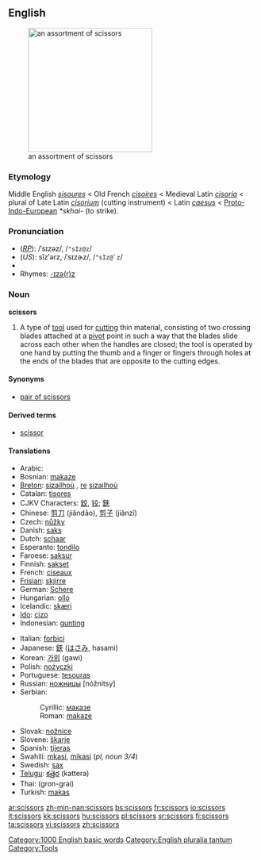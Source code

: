==English==
[[Image:Nozyczki4.jpg|thumb|right|250px|an assortment of scissors]]
===Etymology===
Middle English ''[[sisoures]]'' < Old French ''[[cisoires]]'' < Medieval Latin ''[[cisoria]]'' < plural of Late Latin ''[[cisorium]]'' (cutting instrument) < Latin ''[[caesus]]'' < [[Proto-Indo-European]] ''*skhai-'' (to strike).

===Pronunciation===
*(''[[RP]]''): /ˈsɪzəz/, /<tt>"sIz@z</tt>/
*(''US''): sĭzʹərz, /ˈsɪzɚz/, /<tt>"sIz@`z</tt>/
*{{audio|en-us-scissors.ogg|Audio (US)}}
*Rhymes: [[Rhymes:English:-ɪzə(r)z|-ɪzə(r)z]]

===Noun===
'''scissors''' {{pluralonly}}

# A type of [[tool]] used for [[cut]]ting thin material, consisting of two crossing blades attached at a [[pivot]] point in such a way that the blades slide across each other when the handles are closed; the tool is operated by one hand by putting the thumb and a finger or fingers through holes at the ends of the blades that are opposite to the cutting edges.

====Synonyms====
*[[pair of scissors]]

====Derived terms====
*[[scissor]]<!--attributive form and verb-->

====Translations====
{{top}}
*Arabic: {{ARchar|[[مقصّ]]}} {{IPAchar|(miqáʂʂ)}} {{m}}
*Bosnian: [[makaze#Bosnian|makaze]] {{f}} {{p}}
*[[Breton]]: [[sizailhoù]] {{f}} {{p}}, [[re]] [[sizailhoù]]
*Catalan: [[tisores]] {{f}} {{p}}
*CJKV Characters: [[鉸]], [[铰]]; [[鋏]]
*Chinese: [[剪刀]] (jiǎndāo), [[剪子]] (jiǎnzǐ)
*Czech: [[nůžky]] {{f}} {{p}}
*Danish: [[saks]] {{c}}
*Dutch: [[schaar]] {{f}}
*Esperanto: [[tondilo]]
*Faroese: [[saksur]] {{m}}
*Finnish: [[sakset]] {{p}}
*French: [[ciseaux]] {{m}} {{p}}
*[[Frisian]]: [[skjirre]]
*German: [[Schere]] {{f}}
*Hungarian: [[olló]]
*Icelandic: [[skæri]] {{n}} {{p}}
*[[Ido]]: [[cizo]]
*Indonesian: [[gunting]]
{{mid}}
*Italian: [[forbici]] {{f}} {{p}}
*Japanese: [[鋏]] ([[はさみ]], hasami)
*Korean: [[가위]] (gawi)
*Polish: [[nożyczki]] {{p}}
*Portuguese: [[tesouras]] {{f}} {{p}}
*Russian: [[ножницы]] [nóžnitsy] {{f}} {{p}}
*Serbian:
*:Cyrillic: [[маказе#Serbian|маказе]] {{f}} {{p}}
*:Roman: [[makaze#Serbian|makaze]] {{f}} {{p}}
*Slovak: [[nožnice]] {{f}} {{p}}
*Slovene: [[škarje]] {{f}} {{p}}
*Spanish: [[tijeras]] {{f}} {{p}}
*Swahili: [[mkasi]], [[mikasi]] (''pl, noun 3/4'')
*Swedish: [[sax]] {{s}}
*[[Telugu]]: [[కత్తెర]] (kattera)
*Thai: {{THchar|[[กรรไกร]]}} (gron-grai)
*Turkish: [[makas]]
{{bottom}}

[[Category:1000 English basic words]]
[[Category:English pluralia tantum]]
[[Category:Tools]]

[[ar:scissors]]
[[zh-min-nan:scissors]]
[[bs:scissors]]
[[fr:scissors]]
[[io:scissors]]
[[it:scissors]]
[[kk:scissors]]
[[hu:scissors]]
[[pl:scissors]]
[[sr:scissors]]
[[fi:scissors]]
[[ta:scissors]]
[[vi:scissors]]
[[zh:scissors]]